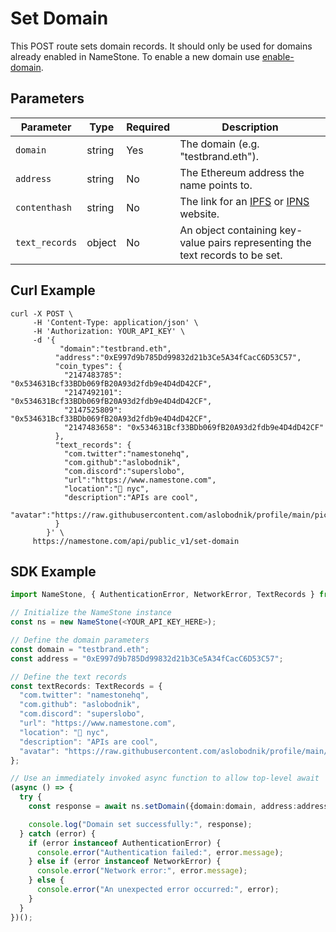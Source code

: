# Set Domain

This POST route sets domain records. It should only be used for domains already enabled in NameStone. To enable a new domain use [enable-domain](https://namestone.com/docs/enable-domain).

## Parameters

| Parameter      | Type   | Required | Description                                                                                                                  |
| -------------- | ------ | -------- | ---------------------------------------------------------------------------------------------------------------------------- |
| `domain`       | string | Yes      | The domain (e.g. "testbrand.eth").                                                                                           |
| `address`      | string | No       | The Ethereum address the name points to.                                                                                     |
| `contenthash`  | string | No       | The link for an [IPFS](https://docs.ipfs.tech/) or [IPNS](https://docs.ipfs.tech/concepts/ipns/#mutability-in-ipfs) website. |
| `text_records` | object | No       | An object containing key-value pairs representing the text records to be set.                                                |

## Curl Example

```
curl -X POST \
     -H 'Content-Type: application/json' \
     -H 'Authorization: YOUR_API_KEY' \
     -d '{
           "domain":"testbrand.eth",
          "address":"0xE997d9b785Dd99832d21b3Ce5A34fCacC6D53C57",
          "coin_types": {
            "2147483785": "0x534631Bcf33BDb069fB20A93d2fdb9e4D4dD42CF",
            "2147492101": "0x534631Bcf33BDb069fB20A93d2fdb9e4D4dD42CF",
            "2147525809": "0x534631Bcf33BDb069fB20A93d2fdb9e4D4dD42CF",
            "2147483658": "0x534631Bcf33BDb069fB20A93d2fdb9e4D4dD42CF"
          },
          "text_records": {
            "com.twitter":"namestonehq",
            "com.github":"aslobodnik",
            "com.discord":"superslobo",
            "url":"https://www.namestone.com",
            "location":"📍 nyc",
            "description":"APIs are cool",
            "avatar":"https://raw.githubusercontent.com/aslobodnik/profile/main/pic.jpeg"
          }
        }' \
     https://namestone.com/api/public_v1/set-domain
```

## SDK Example

```ts
import NameStone, { AuthenticationError, NetworkError, TextRecords } from '@namestone/namestone-sdk';

// Initialize the NameStone instance
const ns = new NameStone(<YOUR_API_KEY_HERE>);

// Define the domain parameters
const domain = "testbrand.eth";
const address = "0xE997d9b785Dd99832d21b3Ce5A34fCacC6D53C57";

// Define the text records
const textRecords: TextRecords = {
  "com.twitter": "namestonehq",
  "com.github": "aslobodnik",
  "com.discord": "superslobo",
  "url": "https://www.namestone.com",
  "location": "📍 nyc",
  "description": "APIs are cool",
  "avatar": "https://raw.githubusercontent.com/aslobodnik/profile/main/pic.jpeg"
};

// Use an immediately invoked async function to allow top-level await
(async () => {
  try {
    const response = await ns.setDomain({domain:domain, address:address, text_records:textRecords});

    console.log("Domain set successfully:", response);
  } catch (error) {
    if (error instanceof AuthenticationError) {
      console.error("Authentication failed:", error.message);
    } else if (error instanceof NetworkError) {
      console.error("Network error:", error.message);
    } else {
      console.error("An unexpected error occurred:", error);
    }
  }
})();
```
